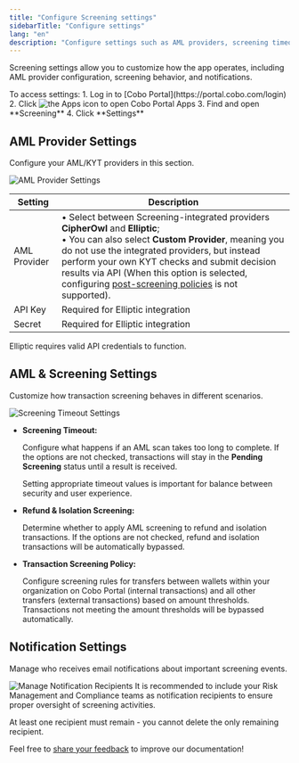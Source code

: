 ```yaml
---
title: "Configure Screening settings"
sidebarTitle: "Configure settings"
lang: "en"
description: "Configure settings such as AML providers, screening timeouts, and notifications for the Screening app."
---
```


Screening settings allow you to customize how the app operates, including AML provider configuration, screening behavior, and notifications.

<Info>
To access settings:
1. Log in to [Cobo Portal](https://portal.cobo.com/login)
2. Click <img src="/en/images/common/icon_apps.svg" className="icon" alt="the Apps icon"/> to open Cobo Portal Apps
3. Find and open **Screening**
4. Click **Settings**
</Info>

## AML Provider Settings

Configure your AML/KYT providers in this section.

<img src="/en/images/portal-apps/screening/settings-provider.png" className="screenshot_modal" alt="AML Provider Settings"/>

| Setting | Description |
| --- | --- |
| AML Provider | • Select between Screening-integrated providers **CipherOwl** and **Elliptic**;<br/>• You can also select **Custom Provider**, meaning you do not use the integrated providers, but instead perform your own KYT checks and submit decision results via API (When this option is selected, configuring [post-screening policies](/en/apps/screening/risk-policies) is not supported). |
| API Key | Required for Elliptic integration |
| Secret | Required for Elliptic integration |

<Note>Elliptic requires valid API credentials to function.</Note>

## AML & Screening Settings

Customize how transaction screening behaves in different scenarios.

<img src="/en/images/portal-apps/screening/settings-aml.png" className="screenshot_modal" alt="Screening Timeout Settings"/>

- **Screening Timeout:**

    Configure what happens if an AML scan takes too long to complete. If the options are not checked, transactions will stay in the **Pending Screening** status until a result is received.

    <Info>Setting appropriate timeout values is important for balance between security and user experience.</Info>

- **Refund & Isolation Screening:**

    Determine whether to apply AML screening to refund and isolation transactions. If the options are not checked, refund and isolation transactions will be automatically bypassed.

- **Transaction Screening Policy:**

    Configure screening rules for transfers between wallets within your organization on Cobo Portal (internal transactions) and all other transfers (external transactions) based on amount thresholds. Transactions not meeting the amount thresholds will be bypassed automatically.
    
## Notification Settings

Manage who receives email notifications about important screening events.

<img src="/en/images/portal-apps/screening/settings-notification.png" className="screenshot_modal" alt="Manage Notification Recipients"/>

<Note>
It is recommended to include your Risk Management and Compliance teams as notification recipients to ensure proper oversight of screening activities.
</Note>

<Info>At least one recipient must remain - you cannot delete the only remaining recipient.</Info>

<Tip>Feel free to [share your feedback](https://forms.zohopublic.com/cobo/form/DocumentFeedbackForm/formperma/QvLOhxJv1_JMsJ-1dleZ8Itb_7rzN-LtgvsDdxosoVI?referrername=manuals) to improve our documentation!</Tip>
